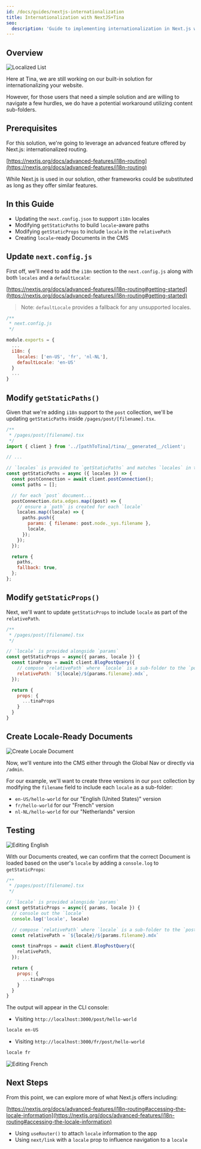 ```yaml
---
id: /docs/guides/nextjs-internationalization
title: Internationalization with NextJS+Tina
seo:
  description: 'Guide to implementing internationalization in Next.js with TinaCMS, using content sub-folders and i18n routing.'
---
```


## Overview

![Localized List](/img/docs/i18n/lang-folders.png)

Here at Tina, we are still working on our built-in solution for internationalizing your website.

However, for those users that need a simple solution and are willing to navigate a few hurdles, we do have a potential workaround utilizing content sub-folders.

## Prerequisites

For this solution, we're going to leverage an advanced feature offered by Next.js: internationalized routing.

[https://nextjs.org/docs/advanced-features/i18n-routing](https://nextjs.org/docs/advanced-features/i18n-routing)

While Next.js is used in our solution, other frameworks could be substituted as long as they offer similar features.

## In this Guide

- Updating the `next.config.json` to support `i18n` locales
- Modifying `getStaticPaths` to build `locale`-aware paths
- Modifying `getStaticProps` to include `locale` in the `relativePath`
- Creating `locale`-ready Documents in the CMS

## Update `next.config.js`

First off, we'll need to add the `i18n` section to the `next.config.js` along with both `locales` and a `defaultLocale`:

[https://nextjs.org/docs/advanced-features/i18n-routing#getting-started](https://nextjs.org/docs/advanced-features/i18n-routing#getting-started)

> Note: `defaultLocale` provides a fallback for any unsupported locales.

```js
/**
 * next.config.js
 */

module.exports = {
  ...
  i18n: {
    locales: ['en-US', 'fr', 'nl-NL'],
    defaultLocale: 'en-US'
  }
  ...
}
```

## Modify `getStaticPaths()`

Given that we're adding `i18n` support to the `post` collection, we'll be updating `getStaticPaths` inside `/pages/post/[filename].tsx`.

```js
/**
 * /pages/post/[filename].tsx
 */
import { client } from '../[pathToTina]/tina/__generated__/client';

// ...

// `locales` is provided to `getStaticPaths` and matches `locales` in the `config`
const getStaticPaths = async ({ locales }) => {
  const postConnection = await client.postConnection();
  const paths = [];

  // for each `post` document...
  postConnection.data.edges.map((post) => {
    // ensure a `path` is created for each `locale`
    locales.map((locale) => {
      paths.push({
        params: { filename: post.node._sys.filename },
        locale,
      });
    });
  });

  return {
    paths,
    fallback: true,
  };
};
```

## Modify `getStaticProps()`

Next, we'll want to update `getStaticProps` to include `locale` as part of the `relativePath`.

```js
/**
 * /pages/post/[filename].tsx
 */

// `locale` is provided alongside `params`
const getStaticProps = async({ params, locale }) {
  const tinaProps = await client.BlogPostQuery({
    // compose `relativePath` where `locale` is a sub-folder to the `post`
    relativePath: `${locale}/${params.filename}.mdx`,
  });

  return {
    props: {
      ...tinaProps
    }
  }
}
```

## Create Locale-Ready Documents

![Create Locale Document](/img/docs/nextjs-internationalization/subfolder-create-new.png)

Now, we'll venture into the CMS either through the Global Nav or directly via `/admin`.

For our example, we'll want to create three versions in our `post` collection by modifying the `filename` field to include each `locale` as a sub-folder:

- `en-US/hello-world` for our "English (United States)" version
- `fr/hello-world` for our "French" version
- `nl-NL/hello-world` for our "Netherlands" version

## Testing

![Editing English](/img/docs/nextjs-internationalization/subfolder-edit-en.png)

With our Documents created, we can confirm that the correct Document is loaded based on the user's `locale` by adding a `console.log` to `getStaticProps`:

```js
/**
 * /pages/post/[filename].tsx
 */

// `locale` is provided alongside `params`
const getStaticProps = async({ params, locale }) {
  // console out the `locale`
  console.log('locale', locale)

  // compose `relativePath` where `locale` is a sub-folder to the `post`
  const relativePath = `${locale}/${params.filename}.mdx`

  const tinaProps = await client.BlogPostQuery({
    relativePath,
  });

  return {
    props: {
      ...tinaProps
    }
  }
}
```

The output will appear in the CLI console:

- Visiting `http://localhost:3000/post/hello-world`

```bash
locale en-US
```

- Visiting `http://localhost:3000/fr/post/hello-world`

```bash
locale fr
```

![Editing French](/img/docs/fr/subfolder-edit-fr.png)

## Next Steps

From this point, we can explore more of what Next.js offers including:

[https://nextjs.org/docs/advanced-features/i18n-routing#accessing-the-locale-information](https://nextjs.org/docs/advanced-features/i18n-routing#accessing-the-locale-information)

- Using `useRouter()` to attach `locale` information to the app
- Using `next/link` with a `locale` prop to influence navigation to a `locale`
